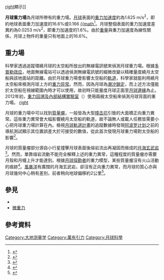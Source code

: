 [[image:MoonLP150Q_grav_150.jpg|right]]顯示]]

'''月球重力場'''為月球所帶有的重力場。[[月球|月球]]表面的[[重力加速度|重力加速度]]約為1.625 m/s<sup>2</sup>，即約地球表面重力加速度的16.6%或0.166 [[標準重力|{{math]]<ref>{{cite journal|title=A 1.5 km-resolution gravity field model of the Moon|url=http://espace.library.curtin.edu.au:80/R?func=dbin-jump-full&local_base=gen01-era02&object_id=173470|date=2012|journal=Earth and Planetary Science Letters|accessdate=2012-08-21|doi=10.1016/j.epsl.2012.02.012|volume=329–330|pages=22–30|bibcode=2012E&PSL.329...22H|author1=C. Hirt|author2=W. E. Featherstone|archive-date=2019-06-22|archive-url=https://web.archive.org/web/20190622154101/http://espace.library.curtin.edu.au/R%3Ffunc%3Ddbin-jump-full%26local_base%3Dgen01-era02%26object_id%3D173470|dead-url=no}}</ref>。月球整個表面的重力加速度差異約為0.0253 m/s<sup>2</sup>，即重力加速度的1.6%。由於[[重量|重量]]與重力加速度為線性關係，月球上物件的重量只有地面上的16.6%。

== 重力場 ==
科學家透過追蹤環繞月球的太空船所放出的無線電訊號來偵測月球重力場。根據[[多普勒效应|多普勒效应]]，地面無線電站可以透過偵測無線電訊號的細微改變以精確量度繞月太空船與該地面站的距離。由於月球重力場會影響太空船的[[轨道_(力学)|軌道]]，科學家就能利用繞月太空船來檢測月球上方的[[重力异常|重力异常]]。然而，因為月球為[[潮汐鎖定|潮汐鎖定]]，而上述方法僅能於太空船在視線範圍內時才可以使用，故初時只能量度月球正面至[[月球邊緣|月球邊緣]]為止。2012年初，[[重力回溯及內部結構實驗室|重力回溯及內部結構實驗室]]（{{lang|en|GRAIL}}）使用兩艘太空船來偵測月球背面的重力場。
[[image:Moon_gravity_acceleration_map_LGM2011.jpg|right]]

月球的重力場中可以找到[[質量瘤|質量瘤]]，一般皆為大型[[撞击坑|撞击坑]]引致的大面積正向重力異常。這些重力異常會大幅影響繞月太空船的軌道，故不論無人或載人任務皆需要小心把月球重力場計算在內。檢視[[月球軌道計畫|月球軌道計畫]]的追蹤數據時發現[[阿波罗计划|阿波罗计划]]之前的導航測試顯示其位置誤差大於可接受的數值，從此首次發現月球重力場對太空船的影響<ref>{{Cite journal|title=Mascons: Lunar Mass Concentrations|url=https://www.science.org/doi/10.1126/science.161.3842.680|last=Muller|first=P. M.|last2=Sjogren|first2=W. L.|date=1968-08-16|journal=[[科学_(期刊)|Science]]|issue=3842|doi=10.1126/science.161.3842.680|volume=161|pages=680–684|language=en|bibcode=1968Sci...161..680M|issn=0036-8075|pmid=17801458|access-date=2022-04-17|archive-date=2022-03-09|archive-url=https://web.archive.org/web/20220309164247/https://www.science.org/doi/10.1126/science.161.3842.680}}</ref>。

月球的質量瘤部分源自小行星撞擊月球表面後熔岩流出再凝固而做成的[[月海|月海]][[玄武岩|玄武岩]]<ref>{{Cite journal|title=The Mystery of Our Moon's Gravitational Bumps Solved?|url=https://www.science.org/doi/10.1126/science.340.6129.138-a|last=Kerr|first=Richard A.|date=2013-04-12|journal=Science|issue=6129|doi=10.1126/science.340.6129.138-a|volume=340|pages=138–139|language=en|issn=0036-8075|pmid=23580504|access-date=2022-04-17|archive-date=2022-04-10|archive-url=https://web.archive.org/web/20220410121743/https://www.science.org/doi/10.1126/science.340.6129.138-a}}</ref>。然而，單靠熔岩流動不能完全解釋上述的重力異常，這種程度的質量瘤亦需要月殼和月幔上升才能達到。根據[[月球探勘者|月球探勘者]]的重力模型，某些質量瘤沒有火山活動的痕跡<ref>{{Cite journal|title=Recent Gravity Models as a Result of the Lunar Prospector Mission|url=https://linkinghub.elsevier.com/retrieve/pii/S0019103500965734|last=Konopliv|first=A|date=2001-03|journal=[[伊卡洛斯_(期刊)|Icarus]]|issue=1|doi=10.1006/icar.2000.6573|volume=150|pages=1–18|bibcode=2001Icar..150....1K|language=en|access-date=2022-04-17|archive-date=2022-06-18|archive-url=https://web.archive.org/web/20220618121639/https://linkinghub.elsevier.com/retrieve/pii/S0019103500965734}}</ref>。[[風暴洋|風暴洋]]有廣闊的月海玄武岩，卻沒有正向重力異常，而月球的質心亦與月球幾何中心稍有差別，前者稍向地球偏移約2公里<ref>{{cite web|title=Nine Planets|url=http://nineplanets.org/luna.html|access-date=2020-08-02|website=Nine Planets|archive-url=https://web.archive.org/web/20180817031048/http://nineplanets.org/luna.html|archive-date=2018-08-17|dead-url=no}}</ref>。

{{multiple image|align=center|total_width=600
|title=<center>月球[[風暴洋|風暴洋]]</center>
|width1=614 |height1=228 |image1=14-236-LunarGrailMission-OceanusProcellarum-Rifts-Overall-20141001.jpg|caption1=正方形的古{{tsl|en|rift valley|裂谷}}（可見圖–測繪圖–GRAIL重力圖）
|width2=1500 |height2=1500 |image2=PIA18822-LunarGrailMission-OceanusProcellarum-Rifts-Overall-20141001.jpg|caption2=古裂谷月球探勘者重力模型
|width3=1546 |height3=905 |image3=PIA18821-LunarGrailMission-OceanusProcellarum-Rifts-Closeup-20141001.jpg|caption3=古裂谷近鏡（藝術圖）}}

== 參見 ==
* {{tsl|en|Magnetic field of the Moon|月磁場}}
* [[微重力|微重力]]

== 參考資料 ==
{{reflist}}
{{月球}}

[[Category:大地测量学|Category:大地测量学]]
[[Category:萬有引力|Category:萬有引力]]
[[Category:月球科學|Category:月球科學]]